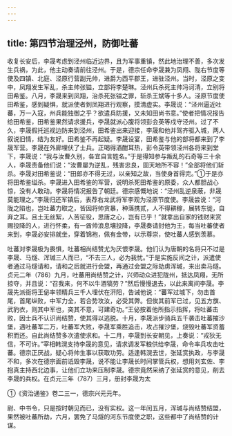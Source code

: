 ```yaml
---
---
---
```

title: 第四节治理泾州，防御吐蕃
---



收复长安后，李晟考虑到泾州临近边界，且为军事重镇，然此地治理不善，多次发生兵祸，为此，他主动奏请前往泾州。于是，德宗任命李晟兼为凤翔、陇右节度等使及四镇、北庭、泾原行营副元帅，进爵为西平郡王，进驻泾州。当时，泾原之变中，凤翔发生军乱，杀主帅张镒，立部将李楚琳。泾州兵杀死主帅冯诃清，立别将田希鉴。八月，李晟来到凤翔，治杀死张镒之罪，斩杀王斌等十多人。泾原节度使田希鉴，感到疑惧，就派使者到凤翔进行观察，摸清虚实。李晟说：“泾州逼近吐蕃，万一入寇，州兵能独御之乎？欲遣兵防援，又未知田尚书意。”使者把情况报告给田希鉴，田希鉴果然请求援兵，李晟就派心腹将领彭会英等戍守泾州。过了不久，李晟假托巡视边防来到泾州，田希鉴出来迎接，李晟和他并驾齐驱入城，两人叙说旧情，结为友好。田希鉴不再起疑。李晟设宴，田希鉴与他的部将都来到了李晟军营。李晟在外廊埋伏了士兵。正喝得酒酣耳热，彭令英带领泾州各将来到堂下，李晟说：“我与汝曹久别，各宜自言姓名。”于是得知参与叛乱的石奇等三十余人，李晟责备他们说：“汝曹屡为逆乱，残害忠良，固天地所不容！”全部将他们斩杀。李晟对田希鉴说：“田郎亦不得无过，以亲知之故，当使身首得完。”①于是亦将田希鉴缢杀。李晟进入田希鉴的军营，说明杀死田希鉴的原委，众人都胆战心惊，没有人敢动。李晟将情况报告了朝廷。德宗感慨地说：“泾州乱逆泉蔽，非晟莫能理之。”李晟归还军镇后，表荐右龙武将军李观为泾原节度使。李晟尝说：“河陇之陷也，岂吐蕃力取之，皆因将帅贪暴，种落携贰，人不得耕稼，展转东徙，自弃之耳。且土无丝絮，人苦征役，思唐之心，岂有已乎！”就拿出自家的钱财来赏赐投降的人，进行怀柔，有一酋帅浪息壤投降，李晟奏请封他为王，每当吐蕃使者来到，李晟必安排就坐，穿着锦袍，佩有金带，以示尊崇，使吐蕃人感到羡慕。

吐蕃对李晟极为畏惧，吐蕃相尚结赞尤为厌恨李晟。他们认为唐朝的名将只不过是李晟、马燧、浑瑊三人而已，“不去三人，必为我忧。”于是实施反间之计，派遣使者通过马燧请和，请和之后就进行会盟，再通过会盟之际劫虏浑瑊，来出卖马燧。贞元二年（786）九月，吐蕃用尚结赞之计，兴师动众进犯陇州，抵达凤翔，无所掠夺，并且说：“召我来，何不以牛酒犒劳？”然后慢慢退去，以此来离间李晟。李晟先派衙将王佖率领精兵三千人埋伏在汧阳，告诫他说：“蕃军过城下，勿击首尾，首尾纵败，中军力全，若合势攻汝，必受其弊。但俟其前军已过，见五方旗、武豹衣，则其中军也，突其不意，可建奇功。”王佖按着他所指示指挥，将吐蕃击败，因士兵不认识尚结赞，使其得以逃脱。十月，李晟派步骑兵五千袭击吐蕃摧沙堡，遇吐蕃军二万，吐蕃军大败，李晟军乘胜追击，攻占摧沙堡，烧毁吐蕃军资蓄积而还。自此尚结赞多次遣使求和。十二月，李晟到长安朝见，上奏说：“戎狄无信，不可许。”宰相韩滉支持李晟的意见，请求调发军粮供给李晟，命令率兵攻击吐蕃。德宗正厌战，疑心将帅生事以获取功劳。适逢韩滉去世，张延赏执政，与李晟不和，多次在德宗面前诋毁李晟，说不能让李晟长时间掌管兵权，想用刘玄佐、李抱真主持西北边事，让他们立功来压制李晟。德宗竟然采纳了张延赏的意见，削去李晟的兵权。在贞元三年（787）三月，册封李晟为太

①《资治通鉴》卷二三一，德宗兴元元年。

尉、中书令，只是按时朝见而已，没有实权。这一年闰五月，浑瑊与尚结赞结盟，果然被吐蕃所劫，六月，罢免了马燧的河东节度使之职，这些都中了尚结赞的计谋。